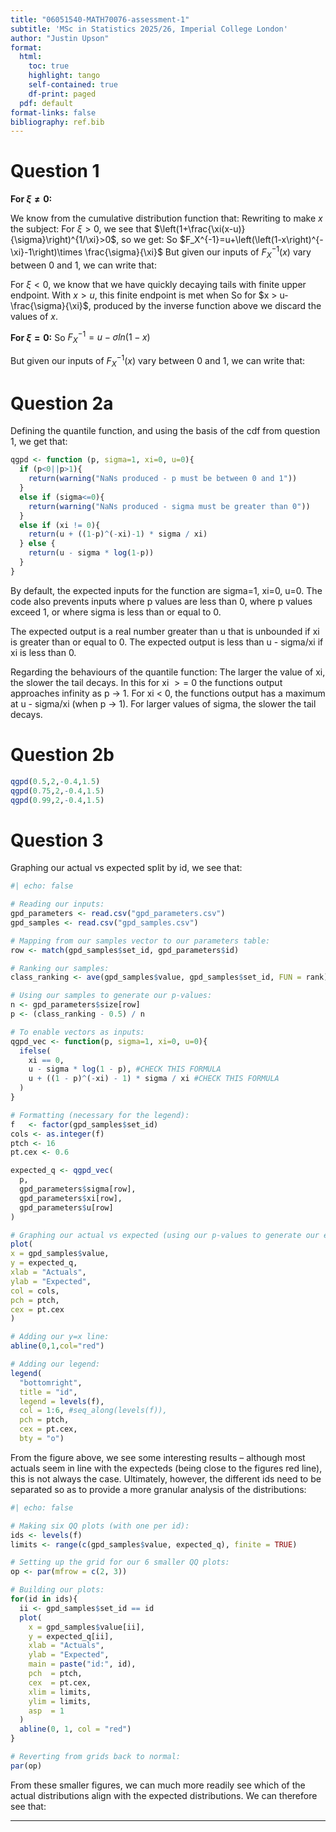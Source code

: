 ```yaml
---
title: "06051540-MATH70076-assessment-1"
subtitle: 'MSc in Statistics 2025/26, Imperial College London'
author: "Justin Upson"
format:
  html:
    toc: true
    highlight: tango
    self-contained: true
    df-print: paged
  pdf: default
format-links: false
bibliography: ref.bib 
---
```


# Question 1

**For $\xi \neq 0$:** 

We know from the cumulative distribution function that:
\begin{equation}
  F(x;\sigma,\xi,u) = 1-\left(1+\frac{\xi(x-u)}{\sigma}\right)_+^{-1/\xi}
\end{equation}
Rewriting to make $x$ the subject:
\begin{align}
\left(1+\frac{\xi(x-u)}{\sigma}\right)_+^{-1/\xi}&=(1-F) \\
1&=(1-F)\left(1+\frac{\xi(x-u)}{\sigma}\right)_+^{1/\xi} \\
(1-F)^{-1}&=\left(1+\frac{\xi(x-u)}{\sigma}\right)_+^{1/\xi} \\
\end{align}
For $\xi > 0$, we see that $\left(1+\frac{\xi(x-u)}{\sigma}\right)^{1/\xi}>0$, so we get:
\begin{align}
(1-F)^{-\xi}&=1+\frac{\xi(x-u)}{\sigma} \\
(1-F)^{-\xi}-1&=\frac{\xi(x-u)}{\sigma} \\
\left(\left(1-F\right)^{-\xi}-1\right)\times \frac{\sigma}{\xi} &= x-u\\
u+\left(\left(1-F\right)^{-\xi}-1\right)\times \frac{\sigma}{\xi} &= x\\
\end{align}
So $F_X^{-1}=u+\left(\left(1-x\right)^{-\xi}-1\right)\times \frac{\sigma}{\xi}$
But given our inputs of $F_X^{-1}(x)$ vary between 0 and 1, we can write that:
\begin{equation}
F_X^{-1}(x)=u+\left(\left(x\right)^{-\xi}-1\right)\times \frac{\sigma}{\xi}
\end{equation}

For $\xi < 0$, we know that we have quickly decaying tails with finite upper endpoint. With $x>u$, this finite endpoint is met when
\begin{align}
1+\frac{\xi(x-u)}{\sigma}&=0 \\
\frac{\xi(x-u)}{\sigma}&=-1 \\
x-u&=-\frac{\sigma}{\xi} \\
x&=u-\frac{\sigma}{\xi} \\
\end{align}
So for $x > u-\frac{\sigma}{\xi}$, produced by the inverse function above we discard the values of $x$.

**For $\xi = 0$:**
\begin{align}
F&=1-exp\left(-\frac{x-u}{\sigma}\right) \\
exp\left(-\frac{x-u}{\sigma}\right)&=1-F \\
-\frac{x-u}{\sigma}&=ln(1-F) \\
-x+u&=\sigma ln(1-F) \\
u-\sigma ln(1-F) &= x \\
\end{align}
So $F_X^{-1}=u-\sigma ln(1-x)$

But given our inputs of $F_X^{-1}(x)$ vary between 0 and 1, we can write that:
\begin{equation}
F_X^{-1}(x)=u-\sigma ln(x)
\end{equation}

# Question 2a

Defining the quantile function, and using the basis of the cdf from question 1, we get that:
```r
qgpd <- function (p, sigma=1, xi=0, u=0){
  if (p<0||p>1){
    return(warning("NaNs produced - p must be between 0 and 1")) 
  }
  else if (sigma<=0){
    return(warning("NaNs produced - sigma must be greater than 0")) 
  }
  else if (xi != 0){
    return(u + ((1-p)^(-xi)-1) * sigma / xi)
  } else {
    return(u - sigma * log(1-p))
  }
}
```

By default, the expected inputs for the function are sigma=1, xi=0, u=0. The code also prevents inputs where p values are less than 0, where p values exceed 1, or where sigma is less than or equal to 0.

The expected output is a real number greater than u that is unbounded if xi is greater than or equal to 0. The expected output is less than u - sigma/xi if xi is less than 0.

Regarding the behaviours of the quantile function:
The larger the value of xi, the slower the tail decays. In this for xi $>=$ 0 the functions output approaches infinity as p -> 1.
For xi < 0, the functions output has a maximum at u - sigma/xi (when p -> 1).
For larger values of sigma, the slower the tail decays.


# Question 2b

```r
qgpd(0.5,2,-0.4,1.5)
qgpd(0.75,2,-0.4,1.5)
qgpd(0.99,2,-0.4,1.5)
```


# Question 3

Graphing our actual vs expected split by id, we see that: 
```r
#| echo: false

# Reading our inputs:
gpd_parameters <- read.csv("gpd_parameters.csv")
gpd_samples <- read.csv("gpd_samples.csv")

# Mapping from our samples vector to our parameters table: 
row <- match(gpd_samples$set_id, gpd_parameters$id)

# Ranking our samples:
class_ranking <- ave(gpd_samples$value, gpd_samples$set_id, FUN = rank)

# Using our samples to generate our p-values:
n <- gpd_parameters$size[row]
p <- (class_ranking - 0.5) / n

# To enable vectors as inputs:
qgpd_vec <- function(p, sigma=1, xi=0, u=0){
  ifelse(
    xi == 0,
    u - sigma * log(1 - p), #CHECK THIS FORMULA
    u + ((1 - p)^(-xi) - 1) * sigma / xi #CHECK THIS FORMULA
  )
}

# Formatting (necessary for the legend):
f   <- factor(gpd_samples$set_id)
cols <- as.integer(f)
ptch <- 16
pt.cex <- 0.6

expected_q <- qgpd_vec(
  p, 
  gpd_parameters$sigma[row], 
  gpd_parameters$xi[row],
  gpd_parameters$u[row]
)

# Graphing our actual vs expected (using our p-values to generate our expected):
plot(
x = gpd_samples$value, 
y = expected_q,
xlab = "Actuals",
ylab = "Expected",
col = cols,
pch = ptch,
cex = pt.cex
)

# Adding our y=x line:
abline(0,1,col="red")

# Adding our legend:
legend(
  "bottomright",
  title = "id",
  legend = levels(f),
  col = 1:6, #seq_along(levels(f)),
  pch = ptch,
  cex = pt.cex,
  bty = "o")

```
From the figure above, we see some interesting results -- although most actuals seem in line with the expecteds (being close to the figures red line), this is not always the case. Ultimately, however, the different ids need to be separated so as to provide a more granular analysis of the distributions:

```r
#| echo: false

# Making six QQ plots (with one per id):
ids <- levels(f)
limits <- range(c(gpd_samples$value, expected_q), finite = TRUE)

# Setting up the grid for our 6 smaller QQ plots:
op <- par(mfrow = c(2, 3))

# Building our plots:
for(id in ids){
  ii <- gpd_samples$set_id == id
  plot(
    x = gpd_samples$value[ii],
    y = expected_q[ii],
    xlab = "Actuals",
    ylab = "Expected",
    main = paste("id:", id),
    pch  = ptch,
    cex  = pt.cex,
    xlim = limits,
    ylim = limits,
    asp  = 1
  )
  abline(0, 1, col = "red")
}

# Reverting from grids back to normal:
par(op)

```
From these smaller figures, we can much more readily see which of the actual distributions align with the expected distributions. We can therefore see that:




---

